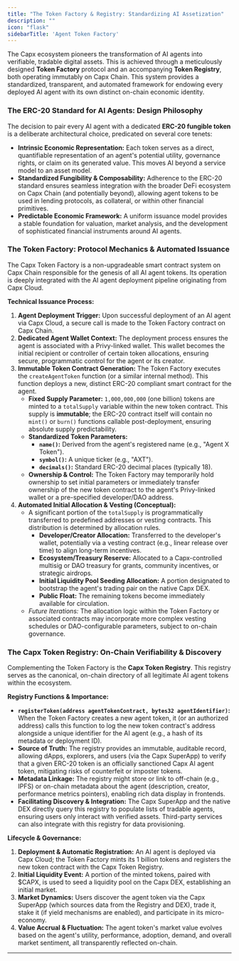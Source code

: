 ```yaml
---
title: "The Token Factory & Registry: Standardizing AI Assetization"
description: ""
icon: "flask"
sidebarTitle: 'Agent Token Factory'
---
```


The Capx ecosystem pioneers the transformation of AI agents into verifiable, tradable digital assets. This is achieved through a meticulously designed **Token Factory** protocol and an accompanying **Token Registry**, both operating immutably on Capx Chain. This system provides a standardized, transparent, and automated framework for endowing every deployed AI agent with its own distinct on-chain economic identity.

### The ERC-20 Standard for AI Agents: Design Philosophy

The decision to pair every AI agent with a dedicated **ERC-20 fungible token** is a deliberate architectural choice, predicated on several core tenets:

*   **Intrinsic Economic Representation:** Each token serves as a direct, quantifiable representation of an agent's potential utility, governance rights, or claim on its generated value. This moves AI beyond a service model to an asset model.
*   **Standardized Fungibility & Composability:** Adherence to the ERC-20 standard ensures seamless integration with the broader DeFi ecosystem on Capx Chain (and potentially beyond), allowing agent tokens to be used in lending protocols, as collateral, or within other financial primitives.
*   **Predictable Economic Framework:** A uniform issuance model provides a stable foundation for valuation, market analysis, and the development of sophisticated financial instruments around AI agents.

### The Token Factory: Protocol Mechanics & Automated Issuance

The Capx Token Factory is a non-upgradeable smart contract system on Capx Chain responsible for the genesis of all AI agent tokens. Its operation is deeply integrated with the AI agent deployment pipeline originating from Capx Cloud.

**Technical Issuance Process:**

1.  **Agent Deployment Trigger:** Upon successful deployment of an AI agent via Capx Cloud, a secure call is made to the Token Factory contract on Capx Chain.
2.  **Dedicated Agent Wallet Context:** The deployment process ensures the agent is associated with a Privy-linked wallet. This wallet becomes the initial recipient or controller of certain token allocations, ensuring secure, programmatic control for the agent or its creator.
3.  **Immutable Token Contract Generation:** The Token Factory executes the `createAgentToken` function (or a similar internal method). This function deploys a new, distinct ERC-20 compliant smart contract for the agent.
    *   **Fixed Supply Parameter:** `1,000,000,000` (one billion) tokens are minted to a `totalSupply` variable within the new token contract. This supply is **immutable**; the ERC-20 contract itself will contain no `mint()` or `burn()` functions callable post-deployment, ensuring absolute supply predictability.
    *   **Standardized Token Parameters:**
        *   **`name()`:** Derived from the agent's registered name (e.g., "Agent X Token").
        *   **`symbol()`:** A unique ticker (e.g., "AXT").
        *   **`decimals()`:** Standard ERC-20 decimal places (typically 18).
    *   **Ownership & Control:** The Token Factory may temporarily hold ownership to set initial parameters or immediately transfer ownership of the new token contract to the agent's Privy-linked wallet or a pre-specified developer/DAO address.
4.  **Automated Initial Allocation & Vesting (Conceptual):**
    *   A significant portion of the `totalSupply` is programmatically transferred to predefined addresses or vesting contracts. This distribution is determined by allocation rules.
        *   **Developer/Creator Allocation:** Transferred to the developer's wallet, potentially via a vesting contract (e.g., linear release over time) to align long-term incentives.
        *   **Ecosystem/Treasury Reserve:** Allocated to a Capx-controlled multisig or DAO treasury for grants, community incentives, or strategic airdrops.
        *   **Initial Liquidity Pool Seeding Allocation:** A portion designated to bootstrap the agent's trading pair on the native Capx DEX.
        *   **Public Float:** The remaining tokens become immediately available for circulation.
    *   *Future Iterations:* The allocation logic within the Token Factory or associated contracts may incorporate more complex vesting schedules or DAO-configurable parameters, subject to on-chain governance.

### The Capx Token Registry: On-Chain Verifiability & Discovery

Complementing the Token Factory is the **Capx Token Registry**. This registry serves as the canonical, on-chain directory of all legitimate AI agent tokens within the ecosystem.

**Registry Functions & Importance:**

*   **`registerToken(address agentTokenContract, bytes32 agentIdentifier)`:** When the Token Factory creates a new agent token, it (or an authorized address) calls this function to log the new token contract's address alongside a unique identifier for the AI agent (e.g., a hash of its metadata or deployment ID).
*   **Source of Truth:** The registry provides an immutable, auditable record, allowing dApps, explorers, and users (via the Capx SuperApp) to verify that a given ERC-20 token is an officially sanctioned Capx AI agent token, mitigating risks of counterfeit or imposter tokens.
*   **Metadata Linkage:** The registry might store or link to off-chain (e.g., IPFS) or on-chain metadata about the agent (description, creator, performance metrics pointers), enabling rich data display in frontends.
*   **Facilitating Discovery & Integration:** The Capx SuperApp and the native DEX directly query this registry to populate lists of tradable agents, ensuring users only interact with verified assets. Third-party services can also integrate with this registry for data provisioning.

**Lifecycle & Governance:**

1.  **Deployment & Automatic Registration:** An AI agent is deployed via Capx Cloud; the Token Factory mints its 1 billion tokens and registers the new token contract with the Capx Token Registry.
2.  **Initial Liquidity Event:** A portion of the minted tokens, paired with $CAPX, is used to seed a liquidity pool on the Capx DEX, establishing an initial market.
3.  **Market Dynamics:** Users discover the agent token via the Capx SuperApp (which sources data from the Registry and DEX), trade it, stake it (if yield mechanisms are enabled), and participate in its micro-economy.
4.  **Value Accrual & Fluctuation:** The agent token's market value evolves based on the agent's utility, performance, adoption, demand, and overall market sentiment, all transparently reflected on-chain.
---
